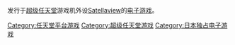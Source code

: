 发行于[[超级任天堂|超级任天堂]]游戏机外设[[Satellaview|Satellaview]]的[[电子游戏|电子游戏]]。

{{DEFAULTSORT:Satellaview}}
[[Category:任天堂平台游戏|Category:任天堂平台游戏]]
[[Category:超级任天堂游戏|Category:超级任天堂游戏]]
[[Category:日本独占电子游戏|Category:日本独占电子游戏]]